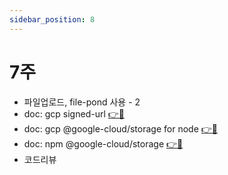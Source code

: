 ```yaml
---
sidebar_position: 8
---
```


# 7주

- 파일업로드, file-pond 사용 - 2
- doc: gcp signed-url [👉🔗](https://cloud.google.com/storage/docs/access-control/signed-urls?hl=ko)
- doc: gcp @google-cloud/storage for node [👉🔗](https://cloud.google.com/storage/docs/access-control/signing-urls-with-helpers?hl=ko#storage-signed-url-object-nodejs)
- doc: npm @google-cloud/storage [👉🔗](https://www.npmjs.com/package/@google-cloud/storage)
- 코드리뷰
